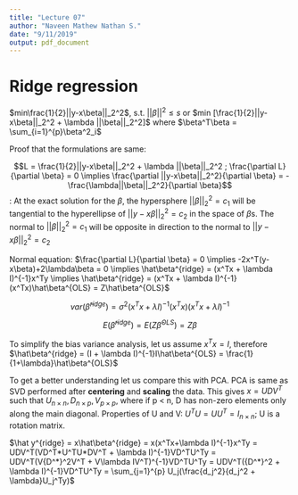 ```yaml
---
title: "Lecture 07"
author: "Naveen Mathew Nathan S."
date: "9/11/2019"
output: pdf_document
---
```


# Ridge regression

$min\frac{1}{2}||y-x\beta||_2^2$, s.t. $||\beta||^2 \le s$ or $min [\frac{1}{2}||y-x\beta||_2^2 + \lambda ||\beta||_2^2]$ where $\beta^T\beta = \sum_{i=1}^{p}\beta^2_i$

Proof that the formulations are same:

$$L = \frac{1}{2}||y-x\beta||_2^2 + \lambda ||\beta||_2^2 ; \frac{\partial L}{\partial \beta} = 0 \implies \frac{\partial ||y-x\beta||_2^2}{\partial \beta} = -\frac{\lambda||\beta||_2^2}{\partial \beta}$$: At the exact solution for the $\beta$, the hypersphere $||\beta||_2^2 = c_1$ will be tangential to the hyperellipse of $||y-x\beta||_2^2 = c_2$ in the space of $\beta$s. The normal to $||\beta||_2^2 = c_1$ will be opposite in direction to the normal to $||y-x\beta||_2^2 = c_2$

Normal equation: $\frac{\partial L}{\partial \beta} = 0 \implies -2x^T(y-x\beta)+2\lambda\beta = 0 \implies \hat\beta^{ridge} = (x^Tx + \lambda I)^{-1}x^Ty \implies \hat\beta^{ridge} = (x^Tx + \lambda I)^{-1}(x^Tx)\hat\beta^{OLS} = Z\hat\beta^{OLS}$

$$var(\hat\beta^{ridge}) = \sigma^2(x^Tx+\lambda I)^{-1}(x^Tx)(x^Tx + \lambda I)^{-1}$$

$$E(\hat\beta^{ridge}) = E(Z\hat\beta^{OLS}) = Z\beta$$

To simplify the bias variance analysis, let us assume $x^Tx = I$, therefore $\hat\beta^{ridge} = (I + \lambda I)^{-1}I\hat\beta^{OLS} = \frac{1}{1+\lambda}\hat\beta^{OLS}$

To get a better understanding let us compare this with PCA. PCA is same as SVD performed after **centering** and **scaling** the data. This gives $x = UDV^T$ such that $U_{n\times n}, D_{n \times p}, V_{p \times p}$, where if p < n, D has non-zero elements only along the main diagonal. Properties of U and V: $U^TU = U U^T =I_{n \times n}$; U is a rotation matrix.

$\hat y^{ridge} = x\hat\beta^{ridge} = x(x^Tx+\lambda I)^{-1}x^Ty = UDV^T(VD^T*U^TU*DV^T + \lambda I)^{-1}VD^TU^Ty = UDV^T(V{D^*}^2V^T + V\lambda IV^T)^{-1}VD^TU^Ty = UDV^T({D^*}^2 + \lambda I)^{-1}VD^TU^Ty = \sum_{j=1}^{p} U_j(\frac{d_j^2}{d_j^2 + \lambda}U_j^Ty)$
